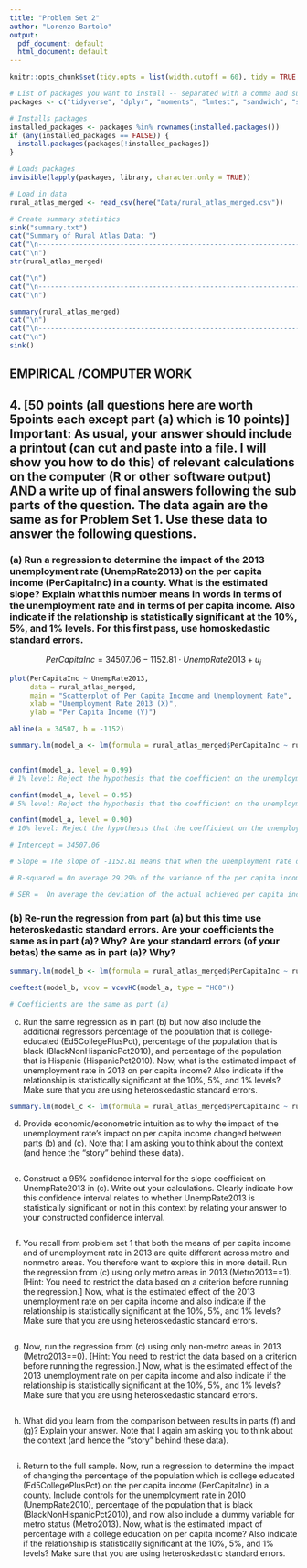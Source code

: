 ```yaml
---
title: "Problem Set 2"
author: "Lorenzo Bartolo"
output:
  pdf_document: default
  html_document: default
---
```


```r
knitr::opts_chunk$set(tidy.opts = list(width.cutoff = 60), tidy = TRUE, echo = TRUE)

# List of packages you want to install -- separated with a comma and surrounded in "quotes" 
packages <- c("tidyverse", "dplyr", "moments", "lmtest", "sandwich", "stringr", "readr", "here", "ggplot2", "modelr", "MASS", "knitr", "formatR")

# Installs packages
installed_packages <- packages %in% rownames(installed.packages())
if (any(installed_packages == FALSE)) {
  install.packages(packages[!installed_packages])
}

# Loads packages
invisible(lapply(packages, library, character.only = TRUE))

# Load in data
rural_atlas_merged <- read_csv(here("Data/rural_atlas_merged.csv"))

# Create summary statistics
sink("summary.txt")
cat("Summary of Rural Atlas Data: ")
cat("\n----------------------------------------------------------------------------------------------------------------\n")
cat("\n")
str(rural_atlas_merged)

cat("\n")
cat("\n----------------------------------------------------------------------------------------------------------------\n")
cat("\n")

summary(rural_atlas_merged)
cat("\n")
cat("\n----------------------------------------------------------------------------------------------------------------\n")
cat("\n")
sink()

```



## EMPIRICAL /COMPUTER WORK

## 4. [50 points (all questions here are worth 5points each except part (a) which is 10 points)] Important: As usual, your answer should include a printout (can cut and paste into a file. I will show you how to do this) of relevant calculations on the computer (R or other software output) AND a write up of final answers following the sub parts of the question. The data again are the same as for Problem Set 1. Use these data to answer the following questions.

### (a) Run a regression to determine the impact of the 2013 unemployment rate (UnempRate2013) on the per capita income (PerCapitaInc) in a county. What is the estimated slope? Explain what this number means in words in terms of the unemployment rate and in terms of per capita income. Also indicate if the relationship is statistically significant at the 10%, 5%, and 1% levels. For this first pass, use homoskedastic standard errors.

$$ PerCapitaInc = 34507.06 -1152.81 \cdot UnempRate2013 + u_i $$

```r

plot(PerCapitaInc ~ UnempRate2013, 
     data = rural_atlas_merged,
     main = "Scatterplot of Per Capita Income and Unemployment Rate", 
     xlab = "Unemployment Rate 2013 (X)",
     ylab = "Per Capita Income (Y)")

abline(a = 34507, b = -1152)

summary.lm(model_a <- lm(formula = rural_atlas_merged$PerCapitaInc ~ rural_atlas_merged$UnempRate2013))


confint(model_a, level = 0.99) 
# 1% level: Reject the hypothesis that the coefficient on the unemployment rate is zero at the 1% level.

confint(model_a, level = 0.95) 
# 5% level: Reject the hypothesis that the coefficient on the unemployment rate is zero at the 5% level.

confint(model_a, level = 0.90) 
# 10% level: Reject the hypothesis that the coefficient on the unemployment rate is zero at the 10% level.

# Intercept = 34507.06

# Slope = The slope of -1152.81 means that when the unemployment rate differs by 1%, on average, the per capita income is lower by $1,152.81

# R-squared = On average 29.29% of the variance of the per capita income rate is explained by the unemployment rate

# SER =  On average the deviation of the actual achieved per capita income rate and the regression line is $5,613

```



### (b) Re-run the regression from part (a) but this time use heteroskedastic standard errors. Are your coefficients the same as in part (a)? Why? Are your standard errors (of your betas) the same as in part (a)? Why?

```r

summary.lm(model_b <- lm(formula = rural_atlas_merged$PerCapitaInc ~ rural_atlas_merged$UnempRate2013))

coeftest(model_b, vcov = vcovHC(model_a, type = "HC0"))

# Coefficients are the same as part (a)

```



(c) Run the same regression as in part (b) but now also include the additional regressors percentage of the population that is college-educated (Ed5CollegePlusPct), percentage of the population that is black (BlackNonHispanicPct2010), and percentage of the population that is Hispanic (HispanicPct2010). Now, what is the estimated impact of unemployment rate in 2013 on per capita income? Also indicate if the relationship is statistically significant at the 10%, 5%, and 1% levels? Make sure that you are using heteroskedastic standard errors.

```r
summary.lm(model_c <- lm(formula = rural_atlas_merged$PerCapitaInc ~ rural_atlas_merged$UnempRate2013 + rural_atlas_merged$Ed5CollegePlusPct + rural_atlas_merged$BlackNonHispanicPct2010 + rural_atlas_merged$HispanicPct2010))

```


(d) Provide economic/econometric intuition as to why the impact of the unemployment rate’s impact on per capita income changed between parts (b) and (c). Note that I am asking you to think about the context (and hence the “story” behind these data).
```r

```


(e) Construct a 95% confidence interval for the slope coefficient on UnempRate2013 in (c). Write out your calculations. Clearly indicate how this confidence interval relates to whether UnempRate2013 is statistically significant or not in this context by relating your answer to your constructed confidence interval.
```r

```


(f) You recall from problem set 1 that both the means of per capita income and of unemployment rate in 2013 are quite different across metro and nonmetro areas. You therefore want to explore this in more detail. Run the regression from (c) using only metro areas in 2013 (Metro2013==1). [Hint: You need to restrict the data based on a criterion before running the regression.] Now, what is the estimated effect of the 2013 unemployment rate on per capita income and also indicate if the relationship is statistically significant at the 10%, 5%, and 1% levels? Make sure that you are using heteroskedastic standard errors.
```r

```


(g) Now, run the regression from (c) using only non-metro areas in 2013 (Metro2013==0). [Hint: You need to restrict the data based on a criterion before running the regression.] Now, what is the estimated effect of the 2013 unemployment rate on per capita income and also indicate if the relationship is statistically significant at the 10%, 5%, and 1% levels? Make sure that you are using heteroskedastic standard errors.
```r

```


(h) What did you learn from the comparison between results in parts (f) and (g)? Explain your answer. Note that I again am asking you to think about the context (and hence the “story” behind these data).
```r

```


(i) Return to the full sample. Now, run a regression to determine the impact of changing the percentage of the population which is college educated (Ed5CollegePlusPct) on the per capita income (PerCapitaInc) in a county. Include controls for the unemployment rate in 2010 (UnempRate2010), percentage of the population that is black (BlackNonHispanicPct2010), and now also include a dummy variable for metro status (Metro2013). Now, what is the estimated impact of percentage with a college education on per capita income? Also indicate if the relationship is statistically significant at the 10%, 5%, and 1% levels? Make sure that you are using heteroskedastic standard errors.
```r


```

